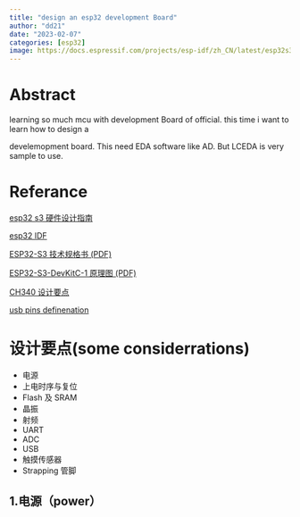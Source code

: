 ```yaml
---
title: "design an esp32 development Board"
author: "dd21"
date: "2023-02-07"
categories: [esp32]
image: https://docs.espressif.com/projects/esp-idf/zh_CN/latest/esp32s3/_images/esp32-s3-devkitc-1-v1.1-isometric.png
---
```


# Abstract

learning so much mcu with development Board of official. this time i want to learn how to design a

develemopment board. This need EDA software like AD. But LCEDA is very sample to use.

# Referance

[esp32 s3 硬件设计指南](https://espressif.com/sites/default/files/documentation/esp32-s3_hardware_design_guidelines_cn.pdf)

[esp32 IDF](https://docs.espressif.com/projects/esp-idf/zh_CN/latest/esp32s3/hw-reference/esp32s3/user-guide-devkitm-1.html)

[ESP32-S3 技术规格书 (PDF)](https://www.espressif.com/sites/default/files/documentation/esp32-s3_datasheet_cn.pdf)

[ESP32-S3-DevKitC-1 原理图 (PDF)](https://dl.espressif.com/dl/schematics/SCH_ESP32-S3-DevKitC-1_V1.1_20221130.pdf)

[CH340 设计要点](https://www.bilibili.com/read/cv4647226/#:~:text=%E5%9C%A83.3V%E4%BE%9B%E7%94%B5%E6%97%B6%EF%BC%8CV3%E8%84%9A%E5%92%8CVCC%E8%84%9A%E7%9B%B4%E6%8E%A5%E7%9B%B8%E8%BF%9E%EF%BC%8C%E5%90%8C%E6%97%B6%E7%BB%993.3V%E7%94%B5%E5%8E%8B%E5%8D%B3%E5%8F%AF%EF%BC%8C%E5%89%A9%E4%B8%8B%E7%9A%84%E5%92%8C5V%E7%94%B5%E8%B7%AF%E5%9F%BA%E6%9C%AC%E4%B8%80%E8%87%B4,CH340%E5%BC%95%E8%84%9A%E5%8A%9F%E8%83%BD%E8%A7%A3%E9%87%8A)

[usb pins definenation](https://blog.csdn.net/qq_33177268/article/details/108340215)

# 设计要点(some considerrations)

- 电源
- 上电时序与复位
- Flash 及 SRAM
- 晶振
- 射频
- UART
- ADC
- USB
- 触摸传感器
- Strapping 管脚

## 1.电源（power）

##
